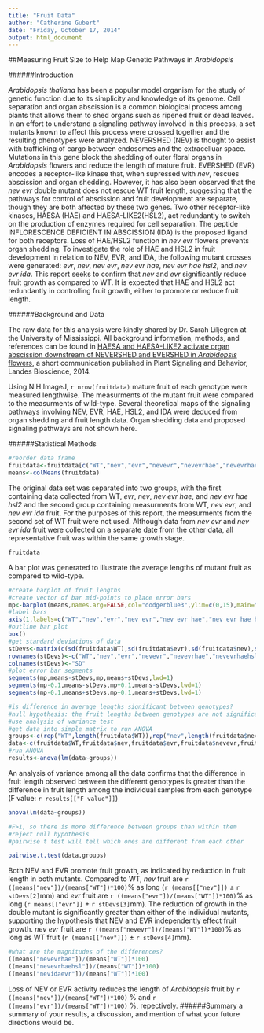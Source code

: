 ```yaml
---
title: "Fruit Data"
author: "Catherine Gubert"
date: "Friday, October 17, 2014"
output: html_document
---
```



##Measuring Fruit Size to Help Map Genetic Pathways in *Arabidopsis*

######Introduction

*Arabidopsis thaliana* has been a popular model organism for the study of genetic function due to its simplicity and knowledge of its genome. Cell separation and organ abscission is a common biological process among plants that allows them to shed organs such as ripened fruit or dead leaves. In an effort to understand a signaling pathway involved in this process, a set mutants known to affect this process were crossed together and the resulting phenotypes were analyzed. NEVERSHED (NEV) is thought to assist with trafficking of cargo between endosomes and the extracelluar space. Mutations in this gene block the shedding of outer floral organs in *Arabidopsis* flowers and reduce the length of mature fruit. EVERSHED (EVR) encodes a receptor-like kinase that, when supressed with *nev*, rescues abscission and organ shedding. However, it has also been observed that the *nev evr* double mutant does not rescue WT fruit length, suggesting that the pathways for control of abscission and fruit development are separate, though they are both affected by these two genes. Two other receptor-like kinases, HAESA (HAE) and HAESA-LIKE2(HSL2), act redundantly to switch on the production of enzymes required for cell separation. The peptide INFLORESCENCE DEFICIENT IN ABSCISSION (IDA) is the proposed ligand for both receptors. Loss of HAE/HSL2 function in *nev evr* flowers prevents organ shedding. To investigate the role of HAE and HSL2 in fruit development in relation to NEV, EVR, and IDA, the following mutant crosses were generated: *evr*, *nev*, *nev evr*, *nev evr hae*, *nev evr hae hsl2*, and *nev evr ida*. This report seeks to confirm that *nev* and *evr* significantly reduce fruit growth as compared to WT. It is expected that HAE and HSL2 act redundantly in controlling fruit growth, either to promote or reduce fruit length. 


######Background and Data

The raw data for this analysis were kindly shared by Dr. Sarah Liljegren at the University of Mississippi. All background information, methods, and references can be found in [HAESA and HAESA-LIKE2 activate organ abscission downstream of NEVERSHED and EVERSHED in *Arabidopsis* flowers](https://www.landesbioscience.com/journals/psb/article/29115/), a short communication published in Plant Signaling and Behavior, Landes Bioscience, 2014.

Using NIH ImageJ, `r nrow(fruitdata)` mature fruit of each genotype were measured lengthwise. The measurments of the mutant fruit were compared to the measurments of wild-type. Several theoretical maps of the signaling pathways involving NEV, EVR, HAE, HSL2, and IDA were deduced from organ shedding and fruit length data. Organ shedding data and proposed signaling pathways are not shown here. 


######Statistical Methods

```r
#reorder data frame
fruitdata<-fruitdata[c("WT","nev","evr","nevevr","nevevrhae","nevevrhaehsl","nevidaevr")]
means<-colMeans(fruitdata)
```

The original data set was separated into two groups, with the first containing data collected from WT, *evr*, *nev*, *nev evr hae*, and *nev evr hae hsl2* and the second group containing measurments from WT, *nev evr*, and *nev evr ida* fruit. For the purposes of this report, the measurments from the second set of WT fruit were not used. Although data from *nev evr* and *nev evr ida* fruit were collected on a separate date from the other data, all representative fruit was within the same growth stage. 

```r
fruitdata
```

A bar plot was generated to illustrate the average lengths of mutant fruit as compared to wild-type. 

```r
#create barplot of fruit lengths
#create vector of bar mid-points to place error bars
mp<-barplot(means,names.arg=FALSE,col="dodgerblue3",ylim=c(0,15),main="Fruit Length",xlab="Genotype",ylab="length(mm)")
#label bars
axis(1,labels=c("WT","nev","evr","nev evr","nev evr hae","nev evr hae hsl2","nev evr ida"),at=mp)
#outline bar plot
box()
#get standard deviations of data
stDevs<-matrix(c(sd(fruitdata$WT),sd(fruitdata$evr),sd(fruitdata$nev),sd(fruitdata$nevevrhae),sd(fruitdata$nevevrhaehsl),sd(fruitdata$nevevr),sd(fruitdata$nevidaevr)))
rownames(stDevs)<-c("WT","nev","evr","nevevr","nevevrhae","nevevrhaehsl","nevidaevr")
colnames(stDevs)<-"SD"
#plot error bar segments
segments(mp,means-stDevs,mp,means+stDevs,lwd=1)
segments(mp-0.1,means-stDevs,mp+0.1,means-stDevs,lwd=1)
segments(mp-0.1,means+stDevs,mp+0.1,means+stDevs,lwd=1)
```

```r
#is difference in average lengths significant between genotypes?
#null hypothesis: the fruit lengths between genotypes are not significantly different
#use analysis of variance test
#get data into simple matrix to run ANOVA
groups<-c(rep("WT",length(fruitdata$WT)),rep("nev",length(fruitdata$nev)),rep("evr",length(fruitdata$evr)),rep("nevevr",length(fruitdata$nevevr)),rep("nevevrhae",length(fruitdata$nevevrhae)),rep("nevevrhaehsl",length(fruitdata$nevevrhaehsl)),rep("nevidaevr",length(fruitdata$nevidaevr)))
data<-c(fruitdata$WT,fruitdata$nev,fruitdata$evr,fruitdata$nevevr,fruitdata$nevevrhae,fruitdata$nevevrhaehsl,fruitdata$nevidaevr)
#run ANOVA
results<-anova(lm(data~groups))
```

An analysis of variance among all the data confirms that the difference in fruit length observed between the different genotypes is greater than the difference in fruit length among the individual samples from each genotype (F value: `r results[["F value"]]`)

```r
anova(lm(data~groups))
```

```r
#F>1, so there is more difference between groups than within them
#reject null hypothesis
#pairwise t test will tell which ones are different from each other
```

```r
pairwise.t.test(data,groups)
```

Both NEV and EVR promote fruit growth, as indicated by reduction in fruit length in both mutants. Compared to WT, *nev* fruit are `r ((means["nev"])/(means["WT"])*100)`% as long (`r (means[["nev"]])` ± `r stDevs[2]`mm) and *evr* fruit are `r ((means["evr"])/(means["WT"])*100)`% as long (`r means[["evr"]]` ± `r stDevs[3]`mm). The reduction of growth in the double mutant is significantly greater than either of the individual mutants, supporting the hypothesis that NEV and EVR independently effect fruit growth. *nev evr* fruit are `r ((means["nevevr"])/(means["WT"])*100)`% as long as WT fruit (`r (means[["nev"]])` ± `r stDevs[4]`mm). 

```r
#what are the magnitudes of the differences?
((means["nevevrhae"])/(means["WT"])*100)
((means["nevevrhaehsl"])/(means["WT"])*100)
((means["nevidaevr"])/(means["WT"])*100)
```
Loss of NEV or EVR activity reduces the length of *Arabidopsis* fruit by 
```r ((means["nev"])/(means["WT"])*100)```
% and 
``` r ((means["evr"])/(means["WT"])*100)```
%, repectively. 
######Summary
a summary of your results, a discussion, and mention of what your future directions would be.
